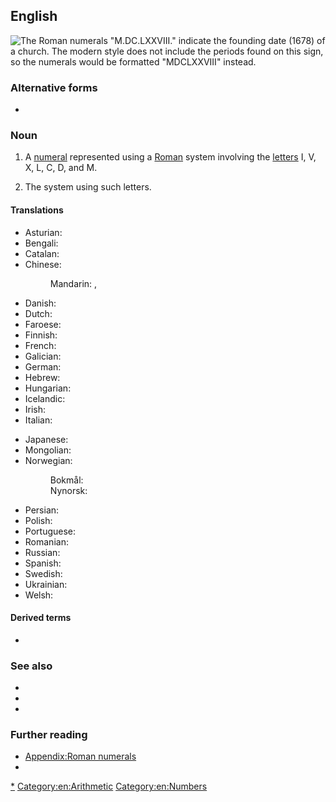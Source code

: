 ==English==
[[File:Lofer Kirche - Außen 4 Datierung.jpg|thumb|right| The Roman numerals "M.DC.LXXVIII." indicate the founding date (1678) of a church. The modern style does not include the periods found on this sign, so the numerals would be formatted "MDCLXXVIII" instead.]]
{{wikipedia|Roman numerals}}

===Alternative forms===
* {{alter|en|roman numeral||US}}

===Noun===
{{en-noun}}

# A [[numeral]] represented using a [[Roman]] system involving the [[letter]]s I, V, X, L, C, D, and M.
# {{lb|en|in the [[Roman numerals|plural]]}} The system using such letters.

====Translations====
{{trans-top|numeral represented by letters}}
* Asturian: {{t|ast|númberu romanu|m}}
* Bengali: {{t|bn|রূমী সংখ্যা|tr=rumī śôṅkha}}
* Catalan: {{t|ca|xifra romana|f}}
* Chinese:
*: Mandarin: {{t+|cmn|羅馬數字}}, {{t+|cmn|罗马数字|tr=Luómǎ shùzì}}
* Danish: {{t|da|romertal|n}}
* Dutch: {{t+|nl|Romeins cijfer|n}}
* Faroese: {{t|fo|rómartal|n}}
* Finnish: {{t|fi|roomalainen numero}}
* French: {{t+|fr|chiffre romain|m}}
* Galician: {{t|gl|número romano|m}}
* German: {{t|de|römische Ziffer|f}}
* Hebrew: {{t|he|ספרה רומית|f|tr=sifra romit}}
* Hungarian: {{t+|hu|római szám}}
* Icelandic: {{t|is|rómverskur tölustafur|alt=rómverskir tölustafir|m-p}}
* Irish: {{t|ga|uimhir Rómhánach|f}}
* Italian: {{t+|it|numero romano|m}}
{{trans-mid}}
* Japanese: {{t+|ja|ローマ数字|tr=Rōma-sūji}}
* Mongolian: {{t-needed|mn}}
* Norwegian:
*: Bokmål: {{t|nb|romertall|n}}
*: Nynorsk: {{t|nn|romartal|n}}
* Persian: {{t|fa|ارقام رومی|tr=arqâm-e rumi}}
* Polish: {{t|pl|cyfra rzymska}}
* Portuguese: {{t|pt|número romano|m}}
* Romanian: {{t|ro|cifră romană}}
* Russian: {{t|ru|ри́мская ци́фра|f}}
* Spanish: {{t|es|número romano|m}}
* Swedish: {{t+|sv|romersk siffra|c}}
* Ukrainian: {{t|uk|ри́мська ци́фра|f}}
* Welsh: {{t+|cy|rhifolyn Rhufeinig|m}}
{{trans-bottom}}

====Derived terms====
* {{l|en|romanette}}

===See also===
* {{l|en|Arabic numeral}}
* {{l|en|abjad numeral}}
* {{l|en|Chinese numeral}}

===Further reading===
* [[Appendix:Roman numerals]]
* {{projectlink|wikipedia|Roman numerals}}

[[Category:Roman numerals|*]]
[[Category:en:Arithmetic]]
[[Category:en:Numbers]]